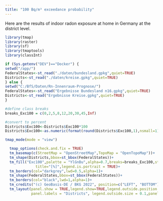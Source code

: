 ```yaml
---
title: "100 Bq/m³ exceedance probability"
---
```


Here are the results of indoor radon exposure at home in Germany at the district level. 


```r
library(tmap)
library(raster)
library(sf)
library(tmaptools)
library(classInt)

if (Sys.getenv("DEV")=="Docker") { 
setwd("/app/")
FederalStates<-st_read("./daten/bundesland.gpkg",quiet=TRUE)
Districts<-st_read("./daten/kreise.gpkg",quiet=TRUE) 
} else { 
setwd("C:/BfS/Daten/Rn-Innenraum-Prognose/")
FederalStates<-st_read("Ergebnisse Bundesland n16.gpkg",quiet=TRUE)
Districts<-st_read("Ergebnisse Kreise.gpkg",quiet=TRUE)
}

#define class breaks
breaks_Exc100 = c(0,2,5,8,12,20,30,45,Inf)

#convert to percent
Districts$Exc100<-Districts$Exc100*100  
Districts$Exc100<-as.numeric(format(round(Districts$Exc100,1),nsmall=1))

tmap_mode(mode = "view")

  tmap_options(check.and.fix = TRUE)
  tm_basemap(c(StreetMap = "OpenStreetMap",TopoMap = "OpenTopoMap"))+
  tm_shape(Districts,bbox=st_bbox(FederalStates))+
  tm_fill("Exc100",palette = "YlGnBu",alpha=0.7,breaks=breaks_Exc100,style="fixed",
              title="[%]",legend.is.portrait = TRUE)+
  tm_borders(col="darkgrey",lwd=0.5,alpha=1)+
  tm_shape(FederalStates,bbox=st_bbox(FederalStates))+
  tm_borders(col="black",lwd=1,alpha=1)+
  tm_credits("(c) GeoBasis-DE / BKG 2022", position=c("LEFT", "BOTTOM"))+
  tm_layout(panel.show = TRUE,legend.show=TRUE,legend.outside.position = "right",legend.outside = TRUE,
            panel.labels = "Districts", legend.outside.size = 0.1,panel.label.size = 1)

```

